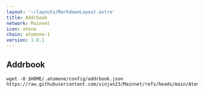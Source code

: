 ```yaml
---
layout: '~/layouts/MarkdownLayout.astro'
title: Addrbook
network: Mainnet
icon: atone
chain: atomone-1
version: 1.0.1
---
```

## Addrbook

```
wget -O $HOME/.atomone/config/addrbook.json https://raw.githubusercontent.com/vinjan23/Mainnet/refs/heads/main/Atomone/addrbook.json
```
